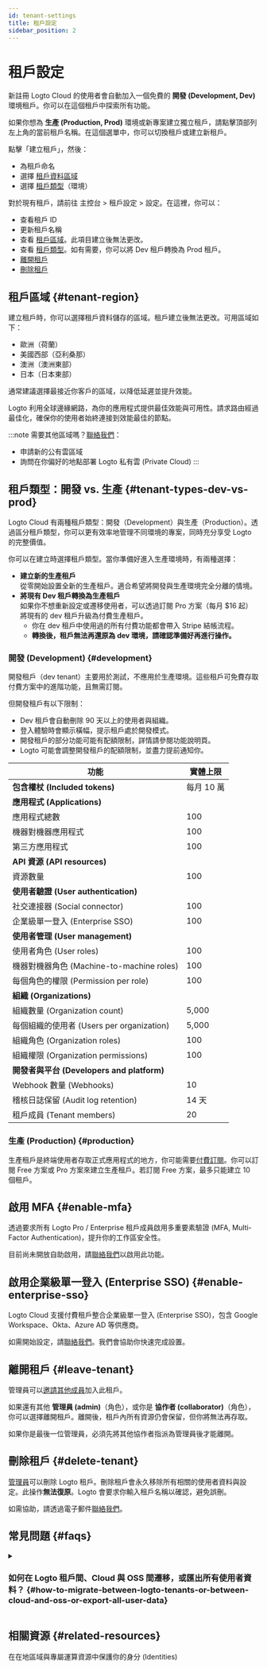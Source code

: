 ```yaml
---
id: tenant-settings
title: 租戶設定
sidebar_position: 2
---
```


# 租戶設定

新註冊 Logto Cloud 的使用者會自動加入一個免費的 **開發 (Development, Dev)** 環境租戶。你可以在這個租戶中探索所有功能。

如果你想為 **生產 (Production, Prod)** 環境或新專案建立獨立租戶，請點擊頂部列左上角的當前租戶名稱。在這個選單中，你可以切換租戶或建立新租戶。

點擊「建立租戶」，然後：

- 為租戶命名
- 選擇 [租戶資料區域](#tenant-region)
- 選擇 [租戶類型](#tenant-types-dev-vs-prod)（環境）

對於現有租戶，請前往 <CloudLink to="/settings">主控台 > 租戶設定 > 設定</CloudLink>。在這裡，你可以：

- 查看租戶 ID
- 更新租戶名稱
- 查看 [租戶區域](#tenant-region)。此項目建立後無法更改。
- 查看 [租戶類型](#tenant-types-dev-vs-prod)。如有需要，你可以將 Dev 租戶轉換為 Prod 租戶。
- [離開租戶](#leave-tenant)
- [刪除租戶](#delete-tenant)

## 租戶區域 \{#tenant-region}

建立租戶時，你可以選擇租戶資料儲存的區域。租戶建立後無法更改。可用區域如下：

- 歐洲（荷蘭）
- 美國西部（亞利桑那）
- 澳洲（澳洲東部）
- 日本（日本東部）

通常建議選擇最接近你客戶的區域，以降低延遲並提升效能。

Logto 利用全球邊緣網路，為你的應用程式提供最佳效能與可用性。請求路由經過最佳化，確保你的使用者始終連接到效能最佳的節點。

:::note
需要其他區域嗎？[聯絡我們](https://logto.io/contact)：

- 申請新的公有雲區域
- 詢問在你偏好的地點部署 Logto 私有雲 (Private Cloud)
  :::

## 租戶類型：開發 vs. 生產 \{#tenant-types-dev-vs-prod}

Logto Cloud 有兩種租戶類型：開發（Development）與生產（Production）。透過區分租戶類型，你可以更有效率地管理不同環境的專案，同時充分享受 Logto 的完整價值。

你可以在建立時選擇租戶類型。當你準備好進入生產環境時，有兩種選擇：

- **建立新的生產租戶**  
  從零開始設置全新的生產租戶。適合希望將開發與生產環境完全分離的情境。
- **將現有 Dev 租戶轉換為生產租戶**  
  如果你不想重新設定或遷移使用者，可以透過訂閱 Pro 方案（每月 $16 起）將現有的 dev 租戶升級為付費生產租戶。
  - 你在 dev 租戶中使用過的所有付費功能都會帶入 Stripe 結帳流程。
  - **轉換後，租戶無法再還原為 dev 環境，請確認準備好再進行操作。**

### 開發 (Development) \{#development}

開發租戶（dev tenant）主要用於測試，不應用於生產環境。這些租戶可免費存取付費方案中的進階功能，且無需訂閱。

但開發租戶有以下限制：

- Dev 租戶會自動刪除 90 天以上的使用者與組織。
- 登入體驗時會顯示橫幅，提示租戶處於開發模式。
- 開發租戶的部分功能可能有配額限制，詳情請參閱功能說明頁。
- Logto 可能會調整開發租戶的配額限制，並盡力提前通知你。

| 功能                                       | 實體上限   |
| ------------------------------------------ | ---------- |
| **包含權杖 (Included tokens)**             | 每月 10 萬 |
| **應用程式 (Applications)**                |
| 應用程式總數                               | 100        |
| 機器對機器應用程式                         | 100        |
| 第三方應用程式                             | 100        |
| **API 資源 (API resources)**               |            |
| 資源數量                                   | 100        |
| **使用者驗證 (User authentication)**       |            |
| 社交連接器 (Social connector)              | 100        |
| 企業級單一登入 (Enterprise SSO)            | 100        |
| **使用者管理 (User management)**           |            |
| 使用者角色 (User roles)                    | 100        |
| 機器對機器角色 (Machine-to-machine roles)  | 100        |
| 每個角色的權限 (Permission per role)       | 100        |
| **組織 (Organizations)**                   |            |
| 組織數量 (Organization count)              | 5,000      |
| 每個組織的使用者 (Users per organization)  | 5,000      |
| 組織角色 (Organization roles)              | 100        |
| 組織權限 (Organization permissions)        | 100        |
| **開發者與平台 (Developers and platform)** |            |
| Webhook 數量 (Webhooks)                    | 10         |
| 稽核日誌保留 (Audit log retention)         | 14 天      |
| 租戶成員 (Tenant members)                  | 20         |

### 生產 (Production) \{#production}

生產租戶是終端使用者存取正式應用程式的地方，你可能需要[付費訂閱](https://logto.io/pricing)。你可以訂閱 Free 方案或 Pro 方案來建立生產租戶。若訂閱 Free 方案，最多只能建立 10 個租戶。

## 啟用 MFA \{#enable-mfa}

透過要求所有 Logto Pro / Enterprise 租戶成員啟用多重要素驗證 (MFA, Multi-Factor Authentication)，提升你的工作區安全性。

目前尚未開放自助啟用，請[聯絡我們](https://logto.io/contact)以啟用此功能。

## 啟用企業級單一登入 (Enterprise SSO) \{#enable-enterprise-sso}

Logto Cloud 支援付費租戶整合企業級單一登入 (Enterprise SSO)，包含 Google Workspace、Okta、Azure AD 等供應商。

如需開始設定，請[聯絡我們](https://logto.io/contact)。我們會協助你快速完成設置。

## 離開租戶 \{#leave-tenant}

管理員可以[邀請其他成員](/logto-cloud/tenant-member-management)加入此租戶。

如果還有其他 **管理員 (admin)**（角色），或你是 **協作者 (collaborator)**（角色），你可以選擇離開租戶。離開後，租戶內所有資源仍會保留，但你將無法再存取。

如果你是最後一位管理員，必須先將其他協作者指派為管理員後才能離開。

## 刪除租戶 \{#delete-tenant}

[管理員](/logto-cloud/tenant-member-management#invite-collaborators)可以刪除 Logto 租戶。刪除租戶會永久移除所有相關的使用者資料與設定。此操作**無法復原**。Logto 會要求你輸入租戶名稱以確認，避免誤刪。

如需協助，請透過電子郵件[聯絡我們](https://logto.io/contact)。

## 常見問題 \{#faqs}

<details>
<summary>

### 如何在 Logto 租戶間、Cloud 與 OSS 間遷移，或匯出所有使用者資料？ \{#how-to-migrate-between-logto-tenants-or-between-cloud-and-oss-or-export-all-user-data}

</summary>

你目前可以自行將 **開發 (Development)** 租戶轉換為付費方案的 **生產 (Production)** 租戶。[了解詳情](#tenant-types-dev-vs-prod)

但 Logto Cloud 與 OSS 版本間的自助遷移（所有設定與使用者資料）尚未支援。如需此服務，請[聯絡 Logto 團隊](https://logto.io/contact)討論你的需求。

如果你計畫停止在某專案中使用 Logto Cloud，Logto 可協助你匯出所有使用者資料。請[聯絡我們](https://logto.io/contact)。

</details>

## 相關資源 \{#related-resources}

<Url href="https://blog.logto.io/data-region-resources">
  在在地區域與專屬運算資源中保護你的身分 (Identities)
</Url>
